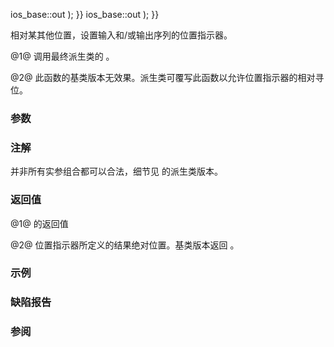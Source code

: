 {{cpp/io/basic_streambuf/title|pubseekoff|seekoff}}
{{cpp/io/basic_streambuf/navbar}}
{{dcl begin}}
{{dcl|num=1|1=
pos_type pubseekoff( off_type off, std::ios_base::seekdir dir,
                     std::ios_base::openmode which = ios_base::in {{!}} ios_base::out );
}}
{{dcl|num=2|1=
protected:
virtual pos_type seekoff( off_type off, std::ios_base::seekdir dir,
                          std::ios_base::openmode which = ios_base::in {{!}} ios_base::out );
}}
{{dcl end}}

相对某其他位置，设置输入和/或输出序列的位置指示器。

@1@ 调用最终派生类的 {{c|seekoff(off, dir, which)}}。

@2@ 此函数的基类版本无效果。派生类可覆写此函数以允许位置指示器的相对寻位。

===参数===
{{par begin}}
{{par|off|要设置位置指示器到的相对位置。}}
{{par|dir|定义要应用相对偏移量的基位置。它可以是下列常量之一：
{{cpp/io/ios_base/seekdir consts}}}}
{{par|which|定义会影响到的输入和/或输出序列。它可以是下列常量之一或它们的组合：
{{cpp/io/ios_base/openmode streambuf consts}}}}
{{par end}}

===注解===
并非所有实参组合都可以合法，细节见 {{tt|seekoff}} 的派生类版本。

===返回值===
@1@ {{c|seekoff(off, dir, which)}} 的返回值

@2@ 位置指示器所定义的结果绝对位置。基类版本返回 {{c|pos_type(off_type(-1))}}。

===示例===
{{example|
|code=
|output=
}}

===缺陷报告===
{{dr list begin}}
{{dr list item|wg=lwg|dr=55|std=C++98|before={{tt|seekoff}} 的基类版本返回了未定义的无效流位置|after=返回 {{c|pos_type(off_type(-1))}}}}
{{dr list end}}

===参阅===
{{dsc begin}}
{{dsc inc|cpp/io/basic_streambuf/dsc pubseekpos}}
{{dsc inc|cpp/io/basic_filebuf/dsc seekoff}}
{{dsc inc|cpp/io/basic_stringbuf/dsc seekoff}}
{{dsc inc|cpp/io/strstreambuf/dsc seekoff}}
{{dsc end}}

{{langlinks|de|en|es|fr|it|ja|pt|ru}}